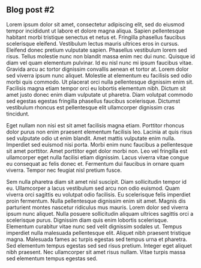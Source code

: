 ## Blog post #2
Lorem ipsum dolor sit amet, consectetur adipiscing elit, sed do eiusmod tempor incididunt ut labore et dolore magna aliqua. Sapien pellentesque habitant morbi tristique senectus et netus et. Fringilla phasellus faucibus scelerisque eleifend. Vestibulum lectus mauris ultrices eros in cursus. Eleifend donec pretium vulputate sapien. Phasellus vestibulum lorem sed risus. Tellus molestie nunc non blandit massa enim nec dui nunc. Quisque id diam vel quam elementum pulvinar. Id eu nisl nunc mi ipsum faucibus vitae. Gravida arcu ac tortor dignissim convallis aenean et tortor at. Lorem dolor sed viverra ipsum nunc aliquet. Molestie at elementum eu facilisis sed odio morbi quis commodo. Ut placerat orci nulla pellentesque dignissim enim sit. Facilisis magna etiam tempor orci eu lobortis elementum nibh. Dictum sit amet justo donec enim diam vulputate ut pharetra. Diam volutpat commodo sed egestas egestas fringilla phasellus faucibus scelerisque. Dictumst vestibulum rhoncus est pellentesque elit ullamcorper dignissim cras tincidunt.

Eget nullam non nisi est sit amet facilisis magna etiam. Porttitor rhoncus dolor purus non enim praesent elementum facilisis leo. Lacinia at quis risus sed vulputate odio ut enim blandit. Amet mattis vulputate enim nulla. Imperdiet sed euismod nisi porta. Morbi enim nunc faucibus a pellentesque sit amet porttitor. Amet porttitor eget dolor morbi non. Leo vel fringilla est ullamcorper eget nulla facilisi etiam dignissim. Lacus viverra vitae congue eu consequat ac felis donec et. Fermentum dui faucibus in ornare quam viverra. Tempor nec feugiat nisl pretium fusce.

Sem nulla pharetra diam sit amet nisl suscipit. Diam sollicitudin tempor id eu. Ullamcorper a lacus vestibulum sed arcu non odio euismod. Quam viverra orci sagittis eu volutpat odio facilisis. Eu scelerisque felis imperdiet proin fermentum. Nulla pellentesque dignissim enim sit amet. Magnis dis parturient montes nascetur ridiculus mus mauris. Lorem dolor sed viverra ipsum nunc aliquet. Nulla posuere sollicitudin aliquam ultrices sagittis orci a scelerisque purus. Dignissim diam quis enim lobortis scelerisque. Elementum curabitur vitae nunc sed velit dignissim sodales ut. Tempus imperdiet nulla malesuada pellentesque elit. Aliquet nibh praesent tristique magna. Malesuada fames ac turpis egestas sed tempus urna et pharetra. Sed elementum tempus egestas sed sed risus pretium. Integer eget aliquet nibh praesent. Nec ullamcorper sit amet risus nullam. Vitae turpis massa sed elementum tempus egestas sed.